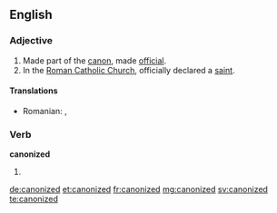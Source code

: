 ==English==

===Adjective===
{{en-adj|-}}

# Made part of the [[canon]], made [[official]].
# In the [[Roman Catholic Church]], officially declared a [[saint]].

====Translations====
{{trans-top|made part of the canon, made official}}
{{trans-mid}}
{{trans-bottom}}

{{trans-top|Roman Catholic Church: officially declared a saint}}
* Romanian: {{t-|ro|canonizat|m|n}}, {{t-|ro|canonizată|f}}
{{trans-mid}}
{{trans-bottom}}

===Verb===
'''canonized'''

# {{en-past of|canonize}}

[[de:canonized]]
[[et:canonized]]
[[fr:canonized]]
[[mg:canonized]]
[[sv:canonized]]
[[te:canonized]]